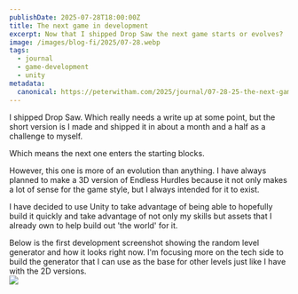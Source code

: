 ```yaml
---
publishDate: 2025-07-28T18:00:00Z
title: The next game in development
excerpt: Now that I shipped Drop Saw the next game starts or evolves?
image: /images/blog-fi/2025/07-28.webp
tags:
  - journal
  - game-development
  - unity
metadata:
  canonical: https://peterwitham.com/2025/journal/07-28-25-the-next-game/
---
```


I shipped Drop Saw. Which really needs a write up at some point, but the short version is I made and shipped it in about a month and a half as a challenge to myself.

Which means the next one enters the starting blocks.

However, this one is more of an evolution than anything. I have always planned to make a 3D version of Endless Hurdles because it not only makes a lot of sense for the game style, but I always intended for it to exist.

I have decided to use Unity to take advantage of being able to hopefully build it quickly and take advantage of not only my skills but assets that I already own to help build out 'the world' for it.

Below is the first development screenshot showing the random level generator and how it looks right now. I'm focusing more on the tech side to build the generator that I can use as the base for other levels just like I have with the 2D versions.
<br/>
<image src="/images/post-content/2025/07-28-eh3d1.jpg"/>
